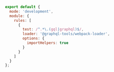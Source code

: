 ```javascript
export default {
  mode: 'development',
  module: {
    rules: [
      {
        test: /^.*\.(gql|graphql)$/,
        loader: '@graphql-tools/webpack-loader',
        options: {
          importHelpers: true
        }
      }
    ]
  }
};
```